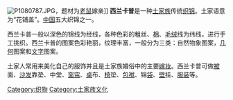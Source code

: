 {{unreferenced|time=2009-05-02T07:58:03+00:00}}

[[File:P1080787.JPG|thumb]]，题材为[[老鼠|老鼠]]嫁亲]]
'''西兰卡普'''是一种[[土家族|土家族]]传统[[织锦|织锦]]。土家语意为“花铺盖”。[[中国|中国]]五大织锦之一。

西兰卡普一般以深色的锦线为经线，各种色彩的粗丝、[[棉|棉]]、[[毛绒|毛绒]]线为纬线，进行手工挑织。西兰卡普的图案色彩艳丽，纹理丰富，一般分为三类：自然物象图案，[[几何|几何]]图案和[[文字|文字]]图案。

土家人常用来美化自己的服饰并且是土家族婚俗中的主要[[嫁妆|嫁妆]]。西兰卡普可做[[被子|被]]面、[[沙发|沙发]]靠垫、中堂、[[窗帘|窗帘]]、[[桌|桌]]布、[[椅|椅]]垫、[[行李|包袱]]、锦[[袋|袋]]、[[壁|壁]]挂、[[服装|服装]]等。

[[Category:织物|Category:织物]]
[[Category:土家族文化|Category:土家族文化]]

{{stub}}